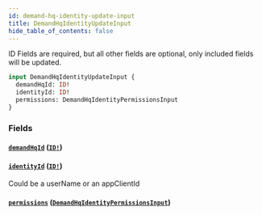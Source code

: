 ```yaml
---
id: demand-hq-identity-update-input
title: DemandHqIdentityUpdateInput
hide_table_of_contents: false
---
```



ID Fields are required, but all other fields are optional, only included fields will be updated.

```graphql
input DemandHqIdentityUpdateInput {
  demandHqId: ID!
  identityId: ID!
  permissions: DemandHqIdentityPermissionsInput
}
```


### Fields

#### [`demandHqId`](#) ([`ID!`](/demand/api/graphql-admin/reference/scalars/id))




#### [`identityId`](#) ([`ID!`](/demand/api/graphql-admin/reference/scalars/id))

Could be a userName or an appClientId


#### [`permissions`](#) ([`DemandHqIdentityPermissionsInput`](/demand/api/graphql-admin/reference/inputs/demand-hq-identity-permissions-input))






